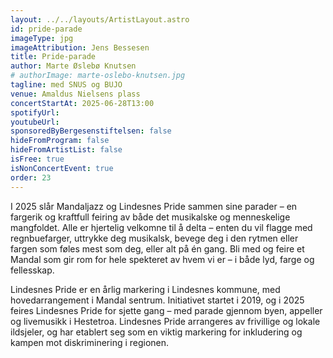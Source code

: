 ```yaml
---
layout: ../../layouts/ArtistLayout.astro
id: pride-parade
imageType: jpg
imageAttribution: Jens Bessesen
title: Pride-parade
author: Marte Øslebø Knutsen
# authorImage: marte-oslebo-knutsen.jpg
tagline: med SNUS og BUJO
venue: Amaldus Nielsens plass
concertStartAt: 2025-06-28T13:00
spotifyUrl:
youtubeUrl:
sponsoredByBergesenstiftelsen: false
hideFromProgram: false
hideFromArtistList: false
isFree: true
isNonConcertEvent: true
order: 23
---
```


I 2025 slår Mandaljazz og Lindesnes Pride sammen sine parader – en fargerik og kraftfull feiring av både det musikalske og menneskelige mangfoldet. Alle er hjertelig velkomne til å delta – enten du vil flagge med regnbuefarger, uttrykke deg musikalsk, bevege deg i den rytmen eller fargen som føles mest som deg, eller alt på én gang. Bli med og feire et Mandal som gir rom for hele spekteret av hvem vi er – i både lyd, farge og fellesskap.

Lindesnes Pride er en årlig markering i Lindesnes kommune, med hovedarrangement i Mandal sentrum. Initiativet startet i 2019, og i 2025 feires Lindesnes Pride for sjette gang – med parade gjennom byen, appeller og livemusikk i Hestetroa. Lindesnes Pride arrangeres av frivillige og lokale ildsjeler, og har etablert seg som en viktig markering for inkludering og kampen mot diskriminering i regionen.

